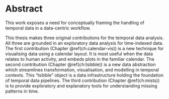 # Abstract {-}

This work exposes a need for conceptually framing the handling of temporal data in a data-centric workflow. 

This thesis makes three original contributions for the temporal data analysis. All three are grounded in an exploratory data analysis for time-indexed data. The first contribution (Chapter \@ref(ch:calendar-vis)) is a new technique for visualising data using a calendar layout. It is most useful when the data relates to human activity, and embeds plots in the familiar calendar. The second contribution (Chapter \@ref(ch:tsibble)) is a new data abstraction which streamlines transformation, visualisation, and modelling in temporal contexts. This "tsibble" object is a data infrastructure holding the foundation of temporal data pipelines. The third contribution (Chapter \@ref(ch:mists)) is to provide exploratory and explanatory tools for understanding missing patterns in time.

\newpage
